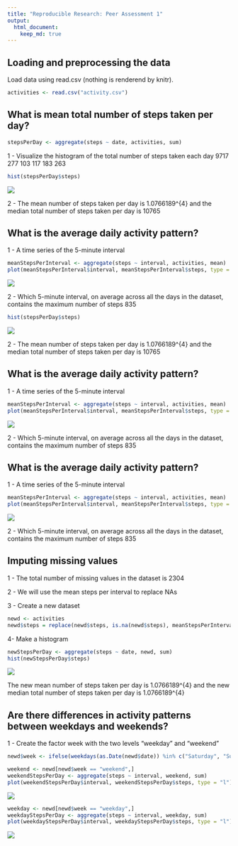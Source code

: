 ```yaml
---
title: "Reproducible Research: Peer Assessment 1"
output: 
  html_document:
    keep_md: true
---
```



## Loading and preprocessing the data

Load data using read.csv (nothing is renderend by knitr).


```r
activities <- read.csv("activity.csv")
```



## What is mean total number of steps taken per day?

```r
stepsPerDay <- aggregate(steps ~ date, activities, sum)
```

1 - Visualize the histogram of the total number of steps taken each day
9717 277 103 117 183 263

```r
hist(stepsPerDay$steps)
```

![](PA1_template_files/figure-html/unnamed-chunk-3-1.png) 

2 - The mean number of steps taken per day is 1.0766189\times 10^{4} and the median total number of steps taken per day is 10765

## What is the average daily activity pattern?

1 - A time series of the 5-minute interval


```r
meanStepsPerInterval <- aggregate(steps ~ interval, activities, mean)
plot(meanStepsPerInterval$interval, meanStepsPerInterval$steps, type = "l")
```

![](PA1_template_files/figure-html/unnamed-chunk-4-1.png) 

2 - Which 5-minute interval, on average across all the days in the dataset, contains the maximum number of steps 835

```r
hist(stepsPerDay$steps)
```

![](PA1_template_files/figure-html/unnamed-chunk-3-1.png) 

2 - The mean number of steps taken per day is 1.0766189\times 10^{4} and the median total number of steps taken per day is 10765

## What is the average daily activity pattern?

1 - A time series of the 5-minute interval


```r
meanStepsPerInterval <- aggregate(steps ~ interval, activities, mean)
plot(meanStepsPerInterval$interval, meanStepsPerInterval$steps, type = "l")
```

![](PA1_template_files/figure-html/unnamed-chunk-4-1.png) 

2 - Which 5-minute interval, on average across all the days in the dataset, contains the maximum number of steps 835



## What is the average daily activity pattern?

1 - A time series of the 5-minute interval


```r
meanStepsPerInterval <- aggregate(steps ~ interval, activities, mean)
plot(meanStepsPerInterval$interval, meanStepsPerInterval$steps, type = "l")
```

![](PA1_template_files/figure-html/unnamed-chunk-4-1.png) 

2 - Which 5-minute interval, on average across all the days in the dataset, contains the maximum number of steps 835



## Imputing missing values

1 - The total number of missing values in the dataset is 2304

2 - We will use the mean steps per interval to replace NAs

3 - Create a new dataset


```r
newd <- activities
newd$steps = replace(newd$steps, is.na(newd$steps), meanStepsPerInterval$step)
```

4- Make a histogram


```r
newStepsPerDay <- aggregate(steps ~ date, newd, sum)
hist(newStepsPerDay$steps)
```

![](PA1_template_files/figure-html/unnamed-chunk-6-1.png) 

The new mean number of steps taken per day is 1.0766189\times 10^{4} and the new median total number of steps taken per day is 1.0766189\times 10^{4}






## Are there differences in activity patterns between weekdays and weekends?

1 - Create the factor week with the two levels "weekday" and "weekend"


```r
newd$week <- ifelse(weekdays(as.Date(newd$date)) %in% c("Saturday", "Sunday"), "weekend", "weekday") 
```


```r
weekend <- newd[newd$week == "weekend",]
weekendStepsPerDay <- aggregate(steps ~ interval, weekend, sum)
plot(weekendStepsPerDay$interval, weekendStepsPerDay$steps, type = "l")
```

![](PA1_template_files/figure-html/unnamed-chunk-8-1.png) 


```r
weekday <- newd[newd$week == "weekday",]
weekdayStepsPerDay <- aggregate(steps ~ interval, weekday, sum)
plot(weekdayStepsPerDay$interval, weekdayStepsPerDay$steps, type = "l")
```

![](PA1_template_files/figure-html/unnamed-chunk-9-1.png) 


